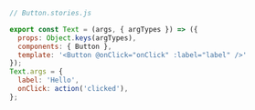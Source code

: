 ```js
// Button.stories.js

export const Text = (args, { argTypes }) => ({
  props: Object.keys(argTypes),
  components: { Button },
  template: '<Button @onClick="onClick" :label="label" />'
});
Text.args = {
  label: 'Hello',
  onClick: action('clicked'),
};
```